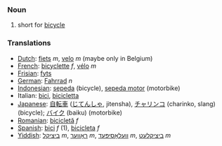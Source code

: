 ===Noun===
#short for [[bicycle]]
===Translations===
*[[Dutch]]: [[fiets]] ''m'', [[velo]] ''m'' (maybe only in Belgium)
*[[French]]: [[bicyclette]] ''f'', [[vélo]] ''m''
*[[Frisian]]: [[fyts]]
*[[German]]: [[Fahrrad]] ''n''
*[[Indonesian]]: [[sepeda]] (bicycle), [[sepeda motor]] (motorbike)
*Italian: [[bici]], [[bicicletta]]
*[[Japanese]]: [[自転車]] ([[じてんしゃ]], jitensha), [[チャリンコ]] (charinko, slang) (bicycle); [[バイク]] (baiku) (motorbike)
*[[Romanian]]: [[bicicletă]] ''f''
*[[Spanish]]: [[bici]] ''f'' (1), [[bicicleta]] ''f''
*[[Yiddish]]: [[ביציקל]] ''m'', [[ראָווער]] ''m'', [[וועלאָסיפּעד]] ''m'', [[ביציקלעט]] ''m''